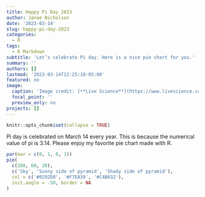 ```yaml
---
title: Happy Pi Day 2023
author: Janae Nicholson
date: '2023-03-14'
slug: happy-pi-day-2023
categories:
  - R
tags:
  - R Markdown
subtitle: 'Let’s celebrate Pi day. Here is a nice pie chart for you.'
summary: ''
authors: []
lastmod: '2023-03-14T12:25:18-05:00'
featured: no
image:
  caption: 'Image credit: [**Live Science**](https://www.livescience.com/29197-what-is-pi.html)'
  focal_point: ''
  preview_only: no
projects: []
---
```



```r
knitr::opts_chunk$set(collapse = TRUE)
```

Pi day is celebrated on March 14 every year.  This is because the numerical value of pi is 3.14.  Please enjoy my favorite pie chart made with R.


```r
par(mar = c(0, 1, 0, 1))
pie(
  c(280, 60, 20),
  c('Sky', 'Sunny side of pyramid', 'Shady side of pyramid'),
  col = c('#0292D8', '#F7EA39', '#C4B632'),
  init.angle = -50, border = NA
)
```
